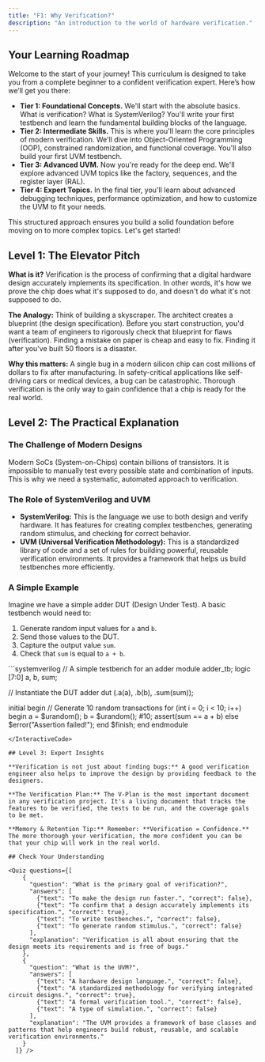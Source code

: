 ```yaml
---
title: "F1: Why Verification?"
description: "An introduction to the world of hardware verification."
---
```



## Your Learning Roadmap

Welcome to the start of your journey! This curriculum is designed to take you from a complete beginner to a confident verification expert. Here’s how we’ll get you there:

*   **Tier 1: Foundational Concepts.** We'll start with the absolute basics. What is verification? What is SystemVerilog? You'll write your first testbench and learn the fundamental building blocks of the language.
*   **Tier 2: Intermediate Skills.** This is where you'll learn the core principles of modern verification. We'll dive into Object-Oriented Programming (OOP), constrained randomization, and functional coverage. You'll also build your first UVM testbench.
*   **Tier 3: Advanced UVM.** Now you're ready for the deep end. We'll explore advanced UVM topics like the factory, sequences, and the register layer (RAL).
*   **Tier 4: Expert Topics.** In the final tier, you'll learn about advanced debugging techniques, performance optimization, and how to customize the UVM to fit your needs.

This structured approach ensures you build a solid foundation before moving on to more complex topics. Let's get started!

## Level 1: The Elevator Pitch

**What is it?** Verification is the process of confirming that a digital hardware design accurately implements its specification. In other words, it's how we prove the chip does what it's supposed to do, and doesn't do what it's not supposed to do.

**The Analogy:** Think of building a skyscraper. The architect creates a blueprint (the design specification). Before you start construction, you'd want a team of engineers to rigorously check that blueprint for flaws (verification). Finding a mistake on paper is cheap and easy to fix. Finding it after you've built 50 floors is a disaster.

**Why this matters:** A single bug in a modern silicon chip can cost millions of dollars to fix after manufacturing. In safety-critical applications like self-driving cars or medical devices, a bug can be catastrophic. Thorough verification is the only way to gain confidence that a chip is ready for the real world.

## Level 2: The Practical Explanation

### The Challenge of Modern Designs

Modern SoCs (System-on-Chips) contain billions of transistors. It is impossible to manually test every possible state and combination of inputs. This is why we need a systematic, automated approach to verification.

### The Role of SystemVerilog and UVM

- **SystemVerilog:** This is the language we use to both design and verify hardware. It has features for creating complex testbenches, generating random stimulus, and checking for correct behavior.
- **UVM (Universal Verification Methodology):** This is a standardized library of code and a set of rules for building powerful, reusable verification environments. It provides a framework that helps us build testbenches more efficiently.

### A Simple Example

Imagine we have a simple adder DUT (Design Under Test). A basic testbench would need to:
1.  Generate random input values for `a` and `b`.
2.  Send those values to the DUT.
3.  Capture the output value `sum`.
4.  Check that `sum` is equal to `a + b`.

<InteractiveCode>
```systemverilog
// A simple testbench for an adder
module adder_tb;
  logic [7:0] a, b, sum;

  // Instantiate the DUT
  adder dut (.a(a), .b(b), .sum(sum));

  initial begin
    // Generate 10 random transactions
    for (int i = 0; i < 10; i++) begin
      a = $urandom();
      b = $urandom();
      #10;
      assert(sum == a + b) else $error("Assertion failed!");
    end
    $finish;
  end
endmodule
```
</InteractiveCode>

## Level 3: Expert Insights

**Verification is not just about finding bugs:** A good verification engineer also helps to improve the design by providing feedback to the designers.

**The Verification Plan:** The V-Plan is the most important document in any verification project. It's a living document that tracks the features to be verified, the tests to be run, and the coverage goals to be met.

**Memory & Retention Tip:** Remember: **Verification = Confidence.** The more thorough your verification, the more confident you can be that your chip will work in the real world.

## Check Your Understanding

<Quiz questions={[
    {
      "question": "What is the primary goal of verification?",
      "answers": [
        {"text": "To make the design run faster.", "correct": false},
        {"text": "To confirm that a design accurately implements its specification.", "correct": true},
        {"text": "To write testbenches.", "correct": false},
        {"text": "To generate random stimulus.", "correct": false}
      ],
      "explanation": "Verification is all about ensuring that the design meets its requirements and is free of bugs."
    },
    {
      "question": "What is the UVM?",
      "answers": [
        {"text": "A hardware design language.", "correct": false},
        {"text": "A standardized methodology for verifying integrated circuit designs.", "correct": true},
        {"text": "A formal verification tool.", "correct": false},
        {"text": "A type of simulation.", "correct": false}
      ],
      "explanation": "The UVM provides a framework of base classes and patterns that help engineers build robust, reusable, and scalable verification environments."
    }
  ]} />
